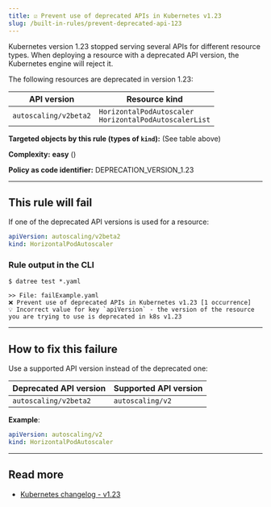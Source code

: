 ```yaml
---
title: ☑️ Prevent use of deprecated APIs in Kubernetes v1.23
slug: /built-in-rules/prevent-deprecated-api-123
---
```



Kubernetes version 1.23 stopped serving several APIs for different resource types. When deploying a resource with a deprecated API version, the Kubernetes engine will reject it.

The following resources are deprecated in version 1.23:

| API version | Resource kind |
|-------------|---------------|
| `autoscaling/v2beta2` | `HorizontalPodAutoscaler`<br/>`HorizontalPodAutoscalerList` |

**Targeted objects by this rule (types of **`kind`**):** (See table above)

**Complexity:** **easy** (<Complexity/>)

**Policy as code identifier:** DEPRECATION_VERSION_1.23

---

## This rule will fail

If one of the deprecated API versions is used for a resource:

```yaml
apiVersion: autoscaling/v2beta2
kind: HorizontalPodAutoscaler
```

### Rule output in the CLI

```terminal
$ datree test *.yaml

>> File: failExample.yaml
❌ Prevent use of deprecated APIs in Kubernetes v1.23 [1 occurrence]
💡 Incorrect value for key `apiVersion` - the version of the resource you are trying to use is deprecated in k8s v1.23
```

---

## How to fix this failure

Use a supported API version instead of the deprecated one:

| Deprecated API version | Supported API version |
|-------------|---------------|
| `autoscaling/v2beta2` | `autoscaling/v2` |

**Example**:  

```yaml
apiVersion: autoscaling/v2
kind: HorizontalPodAutoscaler
```

---

## Read more

- [Kubernetes changelog - v1.23](https://github.com/kubernetes/kubernetes/blob/master/CHANGELOG/CHANGELOG-1.23.md#deprecations-and-removals)
